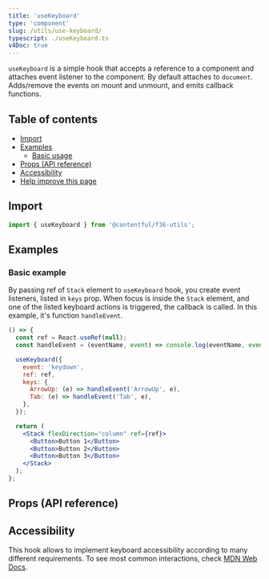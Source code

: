 ```yaml
---
title: 'useKeyboard'
type: 'component'
slug: /utils/use-keyboard/
typescript: ./useKeyboard.ts
v4Doc: true
---
```



`useKeyboard` is a simple hook that accepts a reference to a component and attaches event listener to the component. By default attaches to `document`. Adds/remove the events on mount and unmount, and emits callback functions.

## Table of contents

- [Import](#import)
- [Examples](#examples)
  - [Basic usage](#basic-usage)
- [Props (API reference)](#props-api-reference)
- [Accessibility](#accessibility)
- [Help improve this page](#help-improve-this-page)

## Import

```jsx static=true
import { useKeyboard } from '@contentful/f36-utils';
```

## Examples

### Basic example

By passing ref of `Stack` element to `useKeyboard` hook, you create event listeners, listed in `keys` prop. When focus is inside the `Stack` element, and one of the listed keyboard actions is triggered, the callback is called. In this example, it's function `handleEvent`.

```jsx
() => {
  const ref = React.useRef(null);
  const handleEvent = (eventName, event) => console.log(eventName, event);

  useKeyboard({
    event: 'keydown',
    ref: ref,
    keys: {
      ArrowUp: (e) => handleEvent('ArrowUp', e),
      Tab: (e) => handleEvent('Tab', e),
    },
  });

  return (
    <Stack flexDirection="column" ref={ref}>
      <Button>Button 1</Button>
      <Button>Button 2</Button>
      <Button>Button 3</Button>
    </Stack>
  );
};
```

## Props (API reference)

<Props of="useKeyboard" />

## Accessibility

This hook allows to implement keyboard accessibility according to many different requirements. To see most common interactions, check [MDN Web Docs](https://developer.mozilla.org/en-US/docs/Web/Accessibility/ARIA/Roles/Grid_Role#keyboard_interactions).
